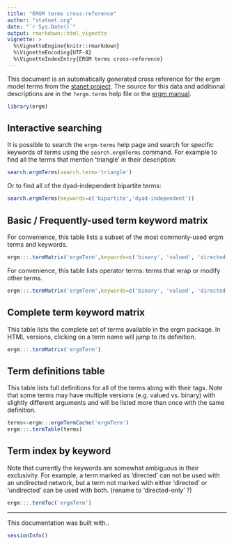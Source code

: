 ```yaml
---
title: "ERGM terms cross-reference"
author: "statnet.org"
date: "`r Sys.Date()`"
output: rmarkdown::html_vignette
vignette: >
  %\VignetteEngine{knitr::rmarkdown}
  %\VignetteEncoding{UTF-8}
  %\VignetteIndexEntry{ERGM terms cross-reference}
---
```

<style type="text/css">
table, td, th {
  border: 1px solid #cccccc;
  padding: 8px;
}
</style>

This document is an automatically generated cross reference for the ergm model terms from the [stanet project](https://statnet.org).  The source for this data and additional descriptions are in the `?ergm.terms` help file or the [ergm manual](https://cran.r-project.org/package=ergm). 


```r
library(ergm)
```

## Interactive searching

It is possible to search the `ergm-terms` help page and search for specific keywords of terms using the `search.ergmTerms` command.  For example to find all the terms that mention 'triangle' in their description:

```r
search.ergmTerms(search.term='triangle')
```

Or to find all of the dyad-independent bipartite terms:

```r
search.ergmTerms(keywords=c('bipartite','dyad-independent'))
```


## Basic / Frequently-used term keyword matrix

For convenience, this table lists a subset of the most commonly-used ergm terms and keywords.

```r
ergm:::.termMatrix('ergmTerm',keywords=c('binary', 'valued', 'directed', 'undirected', 'bipartite', 'dyad-independent','operator','layer-aware'),only.include='frequently-used')
```

For convenience, this table lists operator terms: terms that wrap or modify other terms.

```r
ergm:::.termMatrix('ergmTerm',keywords=c('binary', 'valued', 'directed', 'undirected', 'bipartite', 'dyad-independent','operator','layer-aware'),only.include='operator')
```


## Complete term keyword matrix
This table lists the complete set of terms available in the ergm package. In HTML versions, clicking on a term name will jump to its definition. 

```r
ergm:::.termMatrix('ergmTerm')
```


## Term definitions table

This table lists full definitions for all of the terms along with their tags.  Note that some terms may have multiple versions (e.g. valued vs. binary) with slightly different arguments and will be listed more than once with the same definition. 

```r
terms<-ergm:::ergmTermCache('ergmTerm')
ergm:::.termTable(terms)
```

## Term index by keyword

Note that currently the keywords are somewhat ambiguous in their exclusivity.  For example, a term marked as 'directed' can not be used with an undirected network, but a term not marked with either 'directed' or 'undirected' can be used with both. (rename to 'directed-only' ?)

```r
ergm:::.termToc('ergmTerm')
```

------------

This documentation was built with..
```r
sessionInfo()
```
